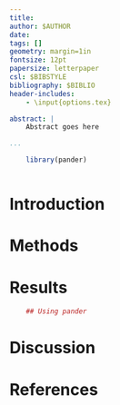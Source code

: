 ```yaml
---
title: 
author: $AUTHOR
date: 
tags: []
geometry: margin=1in
fontsize: 12pt
papersize: letterpaper
csl: $BIBSTYLE
bibliography: $BIBLIO
header-includes:
    - \input{options.tex}

abstract: |
    Abstract goes here

...
```


```r
    library(pander)

```

```r

```

# Introduction

# Methods

# Results

```r
    ## Using pander

```

# Discussion

# References
